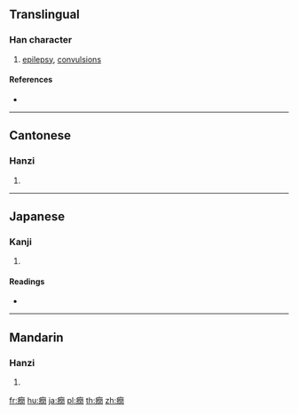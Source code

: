 {{character info/new}}
{{also|痫}}
==Translingual==

===Han character===
{{Han char|rn=104|rad=疒|as=12|sn=17|four=00127|canj=KANB}}

# [[epilepsy]], [[convulsions]]

====References====
* {{Han ref|kx=0780.380|dkj=22518|dj=1190.130|hdz=42698.140|uh=7647|ud=30279|bh=ED77|bd=60791}}

----

==Cantonese==

===Hanzi===
{{yue-hanzi|jyut=|y=haan4|sim=痫}}

# {{defn|lang=yue|sort=疒12}}

----

==Japanese==

===Kanji===
{{ja-kanji|grade=|rs=疒12}}

# {{defn|lang=ja|sort=疒12}}

====Readings====
* {{ja-readings|on=[[かん]] (kan)|kun=[[ひきつけ]] (hikitsuke), [[かん]] (kan)|nanori=}}

----

==Mandarin==

===Hanzi===
{{cmn-hanzi|sim=痫|pin=[[dān]] ([[dan1]]), [[dǎn]] ([[dan3]]), [[tán]] ([[tan2]]), [[xián]] ([[xian2]])|wg=tan<sup>1</sup>, tan<sup>3</sup>, t'an<sup>2</sup>, hsien<sup>2</sup>}}

# {{defn|lang=cmn|sort=疒12}}

[[fr:癇]]
[[hu:癇]]
[[ja:癇]]
[[pl:癇]]
[[th:癇]]
[[zh:癇]]